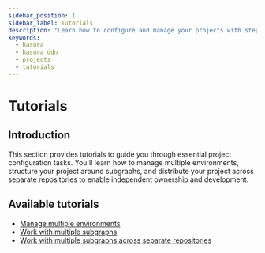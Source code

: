 ```yaml
---
sidebar_position: 1
sidebar_label: Tutorials
description: "Learn how to configure and manage your projects with step-by-step tutorials."
keywords:
  - hasura
  - hasura ddn
  - projects
  - tutorials
---
```


# Tutorials

## Introduction

This section provides tutorials to guide you through essential project configuration tasks. You'll learn how to manage
multiple environments, structure your project around subgraphs, and distribute your project across separate repositories
to enable independent ownership and development.

## Available tutorials

- [Manage multiple environments](/project-configuration/tutorials/manage-multiple-environments.mdx)
- [Work with multiple subgraphs](/project-configuration/tutorials/work-with-multiple-subgraphs.mdx)
- [Work with multiple subgraphs across separate repositories](/project-configuration/tutorials/work-with-multiple-repositories.mdx)
